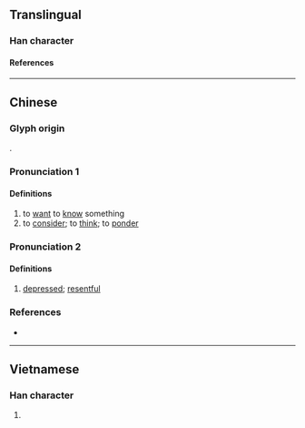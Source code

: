 {{character info/new}}
==Translingual==

===Han character===
{{Han char|rn=61|rad=心|as=08|sn=11|four=98027|canj=POMB|ids=⿰忄侖}}

====References====
{{Han ref|kx=0389.240|dkj=10749|dj=0723.100|hdz=42317.030|uh=60C0}}

----

==Chinese==
{{zh-forms}}

===Glyph origin===
{{Han etym}}
{{Han compound|心|侖|c1=s|c2=p|t1=heart|ls=psc}}.

===Pronunciation 1===
{{zh-pron
|m=lǔn
|c=leon4,leon6
|mc=y
|oc=y
|cat=v
}}

====Definitions====
{{zh-hanzi}}

# to [[want]] to [[know]] something
# to [[consider]]; to [[think]]; to [[ponder]]

===Pronunciation 2===
{{zh-pron
|m=lùn
|c=leon6
|cat=a
}}

====Definitions====
{{zh-hanzi}}

# [[depressed]]; [[resentful]]

===References===
* {{R:yue:Hanzi}}

----

==Vietnamese==

===Han character===
{{vi-readings|rs=心08|reading=luẩn}}

# {{defn|lang=vi|sort=心08}}